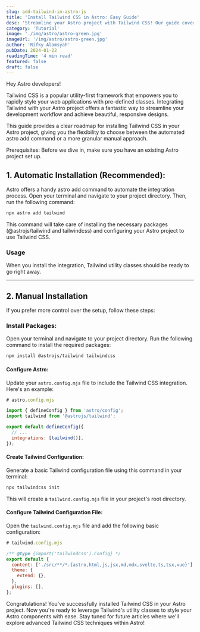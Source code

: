```yaml
---
slug: add-tailwind-in-astro-js
title: 'Install Tailwind CSS in Astro: Easy Guide'
desc: 'Streamline your Astro project with Tailwind CSS! Our guide covers automated & manual installation, getting you started with utility-first styling in minutes.'
category: 'Tutorial'
image: './img/astro/astro-green.jpg'
imageUrl: '/img/astro/astro-green.jpg'
author: 'Rifky Alamsyah'
pubDate: 2024-01-22
readingTime: '4 min read'
featured: false
draft: false
---
```



Hey Astro developers!

Tailwind CSS is a popular utility-first framework that empowers you to rapidly style your web applications with pre-defined classes. Integrating Tailwind with your Astro project offers a fantastic way to streamline your development workflow and achieve beautiful, responsive designs.

This guide provides a clear roadmap for installing Tailwind CSS in your Astro project, giving you the flexibility to choose between the automated astro add command or a more granular manual approach.

Prerequisites: Before we dive in, make sure you have an existing Astro project set up.

## 1. Automatic Installation (Recommended):

Astro offers a handy astro add command to automate the integration process. Open your terminal and navigate to your project directory. Then, run the following command:

```sh
npx astro add tailwind
```

This command will take care of installing the necessary packages (@astrojs/tailwind and tailwindcss) and configuring your Astro project to use Tailwind CSS.

### Usage

When you install the integration, Tailwind utility classes should be ready to go right away.

---





## 2. Manual Installation

If you prefer more control over the setup, follow these steps:

### Install Packages:

Open your terminal and navigate to your project directory. Run the following command to install the required packages:

```sh
npm install @astrojs/tailwind tailwindcss
```

#### Configure Astro:

Update your `astro.config.mjs` file to include the Tailwind CSS integration. Here's an example:

```js
# astro.config.mjs

import { defineConfig } from 'astro/config';
import tailwind from '@astrojs/tailwind';

export default defineConfig({
  // ...
  integrations: [tailwind()],
});
```

#### Create Tailwind Configuration:

Generate a basic Tailwind configuration file using this command in your terminal:

```sh
npx tailwindcss init
```

This will create a `tailwind.config.mjs` file in your project's root directory.

#### Configure Tailwind Configuration File:

Open the `tailwind.config.mjs` file and add the following basic configuration:

```js
# tailwind.config.mjs

/** @type {import('tailwindcss').Config} */
export default {
  content: ['./src/**/*.{astro,html,js,jsx,md,mdx,svelte,ts,tsx,vue}'],
  theme: {
    extend: {},
  },
  plugins: [],
};
```

Congratulations! You've successfully installed Tailwind CSS in your Astro project. Now you're ready to leverage Tailwind's utility classes to style your Astro components with ease. Stay tuned for future articles where we'll explore advanced Tailwind CSS techniques within Astro!